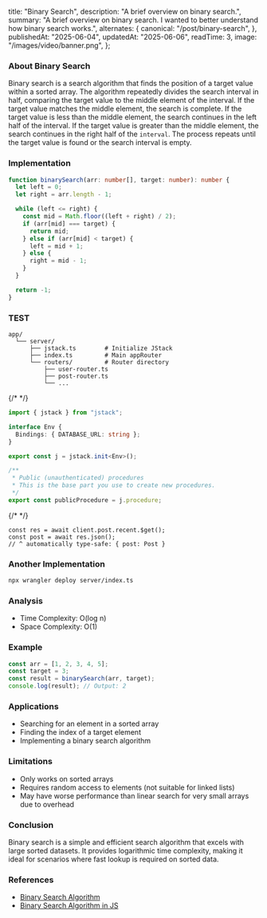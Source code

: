   title: "Binary Search",
  description: "A brief overview on binary search.",
  summary:
    "A brief overview on binary search. I wanted to better understand how binary search works.",
  alternates: {
    canonical: "/post/binary-search",
  },
  publishedAt: "2025-06-04",
  updatedAt: "2025-06-06",
  readTime: 3,
  image: "/images/video/banner.png",
};

### About Binary Search

Binary search is a search algorithm that finds the position of a target value within a sorted array. The algorithm repeatedly divides the search interval in half, comparing the target value to the middle element of the interval. If the target value matches the middle element, the search is complete. If the target value is less than the middle element, the search continues in the left half of the interval. If the target value is greater than the middle element, the search continues in the right half of the `interval`. The process repeats until the target value is found or the search interval is empty.

### Implementation

```ts app/page.tsx
function binarySearch(arr: number[], target: number): number {
  let left = 0;
  let right = arr.length - 1;

  while (left <= right) {
    const mid = Math.floor((left + right) / 2);
    if (arr[mid] === target) {
      return mid;
    } else if (arr[mid] < target) {
      left = mid + 1;
    } else {
      right = mid - 1;
    }
  }

  return -1;
}
```

### TEST

```plaintext JStack File Structure
app/
  └── server/
      ├── jstack.ts        # Initialize JStack
      ├── index.ts         # Main appRouter
      └── routers/         # Router directory
          ├── user-router.ts
          ├── post-router.ts
          └── ...
```

{/* <Description content="Binary Search Algorithm implementation in JS" /> */}

```ts server/jstack.ts {1,7}
import { jstack } from "jstack";

interface Env {
  Bindings: { DATABASE_URL: string };
}

export const j = jstack.init<Env>();

/**
 * Public (unauthenticated) procedures
 * This is the base part you use to create new procedures.
 */
export const publicProcedure = j.procedure;
```

{/* <Description content="Binary Search Algorithm implementation in JS" /> */}

```tsx app/page.tsx
const res = await client.post.recent.$get();
const post = await res.json();
// ^ automatically type-safe: { post: Post }
```

### Another Implementation

```bash Terminal
npx wrangler deploy server/index.ts
```


### Analysis

- Time Complexity: O(log n)
- Space Complexity: O(1)


### Example

```ts {4-10} server/routers/post-router.ts
const arr = [1, 2, 3, 4, 5];
const target = 3;
const result = binarySearch(arr, target);
console.log(result); // Output: 2
```


### Applications

- Searching for an element in a sorted array
- Finding the index of a target element
- Implementing a binary search algorithm


### Limitations

- Only works on sorted arrays
- Requires random access to elements (not suitable for linked lists)
- May have worse performance than linear search for very small arrays due to overhead


### Conclusion

Binary search is a simple and efficient search algorithm that excels with large sorted datasets. It provides logarithmic time complexity, making it ideal for scenarios where fast lookup is required on sorted data.


### References

- [Binary Search Algorithm](https://www.geeksforgeeks.org/binary-search/)
- [Binary Search Algorithm in JS](https://www.geeksforgeeks.org/binary-search-algorithm-in-js/)
